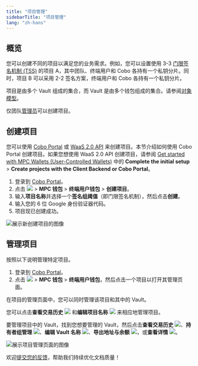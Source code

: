 ```yaml
---
title: "项目管理"
sidebarTitle: "项目管理"
lang: "zh-hans"
---
```


## 概览
您可以创建不同的项目以满足您的业务需求。例如，您可以设置使用 3-3 [门限签名机制 (TSS)](/cn/portal/mpc-wallets/introduction#tss) 的项目 A，其中团队、终端用户和 Cobo 各持有一个私钥分片。同时，项目 B 可以采用 2-2 签名方案，终端用户和 Cobo 各持有一个私钥分片。

<Info>项目是由多个 Vault 组成的集合，而 Vault 是由多个钱包组成的集合。请参阅[对象模型](/cn/portal/mpc-wallets/ucw/object-model)。</Info>

<Info>仅团队[管理员](/cn/portal/organization/roles-and-permissions)可以创建项目。</Info>

## 创建项目
您可以使用 [Cobo Portal](https://portal.cobo.com/login) 或 [WaaS 2.0 API](https://www.cobo.com/developers/v2/guides/overview/introduction) 来创建项目。本节介绍如何使用 Cobo Portal 创建项目。如果您想使用 WaaS 2.0 API 创建项目，请参阅 [Get started with MPC Wallets (User-Controlled Wallets)](https://www.cobo.com/developers/v2/guides/mpc-wallets/get-started-ucw#1-complete-the-initial-setup) 中的 **Complete the initial setup** > **Create projects with the Client Backend or Cobo Portal**。

1. 登录到 [Cobo Portal](https://portal.cobo.com/login)。
2. 点击 <img src="/cn/images/common/wallets_icon_cn.svg" className="icon"></img> > **MPC 钱包** > **终端用户钱包** > **创建项目**。
3. 输入**项目名称**并选择一个**签名组阈值**（即门限签名机制），然后点击**创建**。
4. 输入您的 6 位 Google 身份验证器代码。
5. 项目现已创建成功。

<img src="/cn/images/mpc-wallet/ucw/create-project-ucw.png" className="screenshot_full_screen" alt="展示新创建项目的图像" />

## 管理项目

按照以下说明管理特定项目。

1. 登录到 [Cobo Portal](https://portal.cobo.com/login)。
2. 点击 <img src="/cn/images/common/wallets_icon_cn.svg" className="icon"></img> > **MPC 钱包** > **终端用户钱包**，然后点击一个项目以打开其管理页面。

在项目的管理页面中，您可以同时管理该项目和其中的 Vault。

您可以点击**查看交易历史** <img src="/en/images/common/icon_view transactions.svg" className="icon"></img> 和**编辑项目名称** <img src="/en/images/common/icon_edit.svg" className="icon"></img> 来相应地管理项目。

要管理项目中的 Vault，找到您想要管理的 Vault，然后点击**查看交易历史** <img src="/en/images/common/icon_view transactions.svg" className="icon"></img>、**持有者组管理** <img src="/en/images/common/icon_key_share_management.svg" className="icon"></img>、**编辑 Vault 名称** <img src="/cn/images/common/icon_edit.svg" className="icon"></img>、**导出地址与余额** <img src="/en/images/common/icon_export_balances_and_addresses.svg" className="icon"></img>，或**查看详情** <img src="/en/images/common/icon_view.svg" className="icon"></img>。

<img src="/cn/images/mpc-wallet/ucw/project-management-ucw.png" className="screenshot_full_screen" alt="展示项目管理页面的图像" />

<Tip>欢迎[提交您的反馈](https://forms.zohopublic.com/cobo/form/DocumentFeedbackForm/formperma/QvLOhxJv1_JMsJ-1dleZ8Itb_7rzN-LtgvsDdxosoVI?referrername=manuals)，帮助我们持续优化文档质量！</Tip>